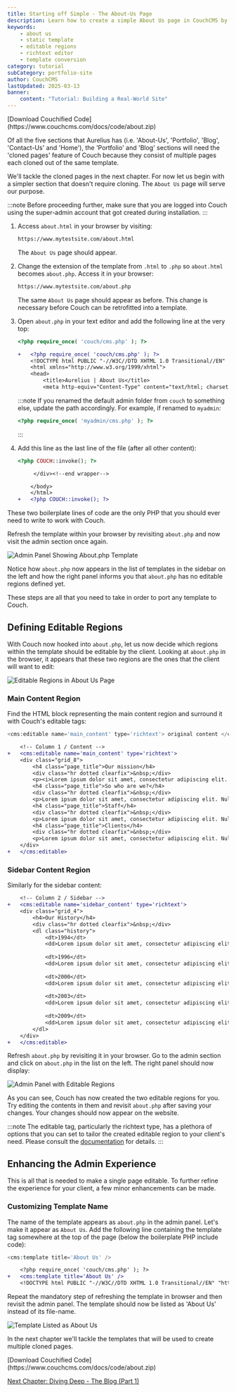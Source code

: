 ```yaml
---
title: Starting off Simple - The About-Us Page
description: Learn how to create a simple About Us page in CouchCMS by converting a static HTML template into a dynamic, editable page.
keywords:
    - about us
    - static template
    - editable regions
    - richtext editor
    - template conversion
category: tutorial
subCategory: portfolio-site
author: CouchCMS
lastUpdated: 2025-03-13
banner:
    content: "Tutorial: Building a Real-World Site"
---
```



<Card icon="download" title="Download">
[Download Couchified Code](https://www.couchcms.com/docs/code/about.zip)
</Card>

Of all the five sections that Aurelius has (i.e. 'About-Us', 'Portfolio', 'Blog', 'Contact-Us' and 'Home'), the 'Portfolio' and 'Blog' sections will need the 'cloned pages' feature of Couch because they consist of multiple pages each cloned out of the same template.

We'll tackle the cloned pages in the next chapter. For now let us begin with a simpler section that doesn't require cloning. The `About Us` page will serve our purpose.

:::note
Before proceeding further, make sure that you are logged into Couch using the super-admin account that got created during installation.
:::

<Steps>

1. Access `about.html` in your browser by visiting:
   ```txt
   https://www.mytestsite.com/about.html
   ```
   The `About Us` page should appear.

2. Change the extension of the template from `.html` to `.php` so `about.html` becomes `about.php`. Access it in your browser:
   ```txt
   https://www.mytestsite.com/about.php
   ```
   The same `About Us` page should appear as before. This change is necessary before Couch can be retrofitted into a template.

3. Open `about.php` in your text editor and add the following line at the very top:
   ```php
   <?php require_once( 'couch/cms.php' ); ?>
   ```

   ```diff lang="php"
   +   <?php require_once( 'couch/cms.php' ); ?>
       <!DOCTYPE html PUBLIC "-//W3C//DTD XHTML 1.0 Transitional//EN" "http://www.w3.org/TR/xhtml1/DTD/xhtml1-transitional.dtd"> 
       <html xmlns="http://www.w3.org/1999/xhtml">
       <head>
           <title>Aurelius | About Us</title>
           <meta http-equiv="Content-Type" content="text/html; charset=utf-8" />
   ```

   :::note
   If you renamed the default admin folder from `couch` to something else, update the path accordingly. For example, if renamed to `myadmin`:
   ```php
   <?php require_once( 'myadmin/cms.php' ); ?>
   ```
   :::

4. Add this line as the last line of the file (after all other content):
   ```php
   <?php COUCH::invoke(); ?>
   ```

   ```diff lang="php"
       	</div><!--end wrapper-->
   
       </body>
       </html>
   +   <?php COUCH::invoke(); ?>
   ```

</Steps>

These two boilerplate lines of code are the only PHP that you should ever need to write to work with Couch.

Refresh the template within your browser by revisiting `about.php` and now visit the admin section once again.

![Admin Panel Showing About.php Template](../../../../assets/img/contents/portfolio-site-11.jpg)

Notice how `about.php` now appears in the list of templates in the sidebar on the left and how the right panel informs you that `about.php` has no editable regions defined yet.

These steps are all that you need to take in order to port any template to Couch.

## Defining Editable Regions

With Couch now hooked into `about.php`, let us now decide which regions within the template should be editable by the client.
Looking at `about.php` in the browser, it appears that these two regions are the ones that the client will want to edit:

![Editable Regions in About Us Page](../../../../assets/img/contents/portfolio-site-12.png)

### Main Content Region

Find the HTML block representing the main content region and surround it with Couch's editable tags:

```php
<cms:editable name='main_content' type='richtext'> original content </cms:editable>
```

```diff lang="php"
    <!-- Column 1 / Content -->
+   <cms:editable name='main_content' type='richtext'>
    <div class="grid_8">
        <h4 class="page_title">Our mission</h4>
        <div class="hr dotted clearfix">&nbsp;</div>
        <p><i>Lorem ipsum dolor sit amet, consectetur adipiscing elit. Nulla vel diam id mauris accumsan egestas. Sed sed lorem. Integer id mi vel sapien fermentum vehicula. Pellentesque vitae lacus a sem posuere fringilla. Vestibulum dolor. Phasellus cursus augue ac purus. Curabitur faucibus. Pellentesque habitant morbi tristique senectus et netus et malesuada fames ac turpis egestas.</i></p> 
        <h4 class="page_title">So who are we?</h4>
        <div class="hr dotted clearfix">&nbsp;</div>
        <p>Lorem ipsum dolor sit amet, consectetur adipiscing elit. Nulla vel diam id mauris accumsan egestas. Sed sed lorem. Integer id mi vel sapien fermentum vehicula. Pellentesque vitae lacus a sem posuere fringilla. Vestibulum dolor. Phasellus cursus augue ac purus. Curabitur faucibus. Pellentesque habitant morbi tristique senectus et netus et malesuada fames ac turpis egestas. Lorem ipsum dolor sit amet, consectetur adipiscing elit. Nulla vel diam id mauris accumsan egestas. Sed sed lorem. Integer id mi vel sapien fermentum vehicula. Pellentesque vitae lacus a sem posuere fringilla. Vestibulum dolor. Phasellus cursus augue ac purus. Curabitur faucibus. Pellentesque habitant morbi tristique senectus et netus et malesuada fames ac turpis egestas.</p> 
        <h4 class="page_title">Staff</h4>
        <div class="hr dotted clearfix">&nbsp;</div>
        <p>Lorem ipsum dolor sit amet, consectetur adipiscing elit. Nulla vel diam id mauris accumsan egestas. Sed sed lorem. Integer id mi vel sapien fermentum vehicula. Pellentesque vitae lacus a sem posuere fringilla. Vestibulum dolor. Phasellus cursus augue ac purus. Curabitur faucibus. Pellentesque habitant morbi tristique senectus et netus et malesuada fames ac turpis egestas. Lorem ipsum dolor sit amet, consectetur adipiscing elit. Nulla vel diam id mauris accumsan egestas. Sed sed lorem. Integer id mi vel sapien fermentum vehicula. Pellentesque vitae lacus a sem posuere fringilla. Vestibulum dolor. Phasellus cursus augue ac purus. Curabitur faucibus. Pellentesque habitant morbi tristique senectus et netus et malesuada fames ac turpis egestas.</p> 
        <h4 class="page_title">Clients</h4>
        <div class="hr dotted clearfix">&nbsp;</div>
        <p>Lorem ipsum dolor sit amet, consectetur adipiscing elit. Nulla vel diam id mauris accumsan egestas. Sed sed lorem. Integer id mi vel sapien fermentum vehicula. Pellentesque vitae lacus a sem posuere fringilla. Vestibulum dolor. Phasellus cursus augue ac purus. Curabitur faucibus. Pellentesque habitant morbi tristique senectus et netus et malesuada fames ac turpis egestas. Lorem ipsum dolor sit amet, consectetur adipiscing elit. Nulla vel diam id mauris accumsan egestas. Sed sed lorem. Integer id mi vel sapien fermentum vehicula. Pellentesque vitae lacus a sem posuere fringilla. Vestibulum dolor. Phasellus cursus augue ac purus. Curabitur faucibus. Pellentesque habitant morbi tristique senectus et netus et malesuada fames ac turpis egestas.</p> 
    </div>
+   </cms:editable>
```

### Sidebar Content Region

Similarly for the sidebar content:

```diff lang="php"
    <!-- Column 2 / Sidebar -->
+   <cms:editable name='sidebar_content' type='richtext'>
    <div class="grid_4">
        <h4>Our History</h4>
        <div class="hr dotted clearfix">&nbsp;</div>
        <dl class="history"> 
            <dt>1994</dt> 
            <dd>Lorem ipsum dolor sit amet, consectetur adipiscing elit. Nulla vel diam id mauris accumsan egestas. Sed sed lorem. Integer id mi vel sapien fermentum vehicula. Pellentesque vitae lacus a sem posuere fringilla. Vestibulum dolor.</dd> 
        
            <dt>1996</dt> 
            <dd>Lorem ipsum dolor sit amet, consectetur adipiscing elit. Nulla vel diam id mauris accumsan egestas. Sed sed lorem. Integer id mi vel sapien fermentum vehicula. Pellentesque vitae lacus a sem posuere fringilla. Vestibulum dolor.</dd> 
        
            <dt>2000</dt> 
            <dd>Lorem ipsum dolor sit amet, consectetur adipiscing elit. Nulla vel diam id mauris accumsan egestas. Sed sed lorem. Integer id mi vel sapien fermentum vehicula. Pellentesque vitae lacus a sem posuere fringilla. Vestibulum dolor.</dd> 
        
            <dt>2003</dt> 
            <dd>Lorem ipsum dolor sit amet, consectetur adipiscing elit. Nulla vel diam id mauris accumsan egestas. Sed sed lorem. Integer id mi vel sapien fermentum vehicula. Pellentesque vitae lacus a sem posuere fringilla. Vestibulum dolor.</dd> 
        
            <dt>2009</dt> 
            <dd>Lorem ipsum dolor sit amet, consectetur adipiscing elit. Nulla vel diam id mauris accumsan egestas. Sed sed lorem. Integer id mi vel sapien fermentum vehicula. Pellentesque vitae lacus a sem posuere fringilla. Vestibulum dolor.</dd> 
        </dl>
    </div>
+   </cms:editable>
```

Refresh `about.php` by revisiting it in your browser. Go to the admin section and click on `about.php` in the list on the left.
The right panel should now display:

![Admin Panel with Editable Regions](../../../../assets/img/contents/portfolio-site-17.png)

As you can see, Couch has now created the two editable regions for you.
Try editing the contents in them and revisit `about.php` after saving your changes. Your changes should now appear on the website.

:::note
The editable tag, particularly the richtext type, has a plethora of options that you can set to tailor the created editable region to your client's need. Please consult the [documentation](../../../../concepts/editable-regions/) for details.
:::

## Enhancing the Admin Experience

This is all that is needed to make a single page editable.
To further refine the experience for your client, a few minor enhancements can be made.

### Customizing Template Name

The name of the template appears as `about.php` in the admin panel. Let's make it appear as `About Us`.
Add the following line containing the template tag somewhere at the top of the page (below the boilerplate PHP include code):

```php
<cms:template title='About Us' />
```

```diff lang="php"
    <?php require_once( 'couch/cms.php' ); ?>
+   <cms:template title='About Us' />
    <!DOCTYPE html PUBLIC "-//W3C//DTD XHTML 1.0 Transitional//EN" "http://www.w3.org/TR/xhtml1/DTD/xhtml1-transitional.dtd"> 
```

Repeat the mandatory step of refreshing the template in browser and then revisit the admin panel.
The template should now be listed as 'About Us' instead of its file-name.

![Template Listed as About Us](../../../../assets/img/contents/portfolio-site-19.png)

In the next chapter we'll tackle the templates that will be used to create multiple cloned pages.

<Card icon="download" title="Download">
[Download Couchified Code](https://www.couchcms.com/docs/code/about.zip)
</Card>

[Next Chapter: Diving Deep - The Blog (Part 1)](../blog/)

